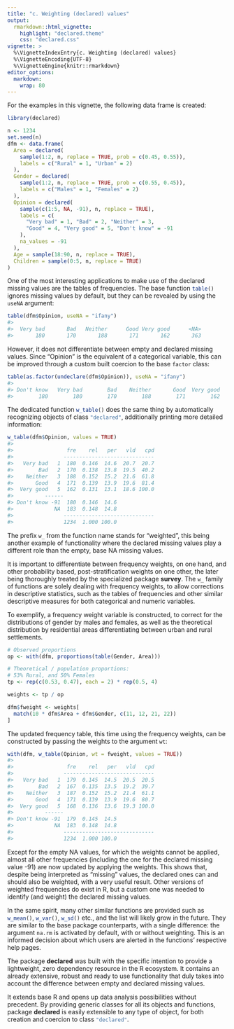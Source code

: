 ```yaml
---
title: "c. Weighting (declared) values"
output:
  rmarkdown::html_vignette:
    highlight: "declared.theme"
    css: "declared.css"
vignette: >
  %\VignetteIndexEntry{c. Weighting (declared) values}
  %\VignetteEncoding{UTF-8}
  %\VignetteEngine{knitr::rmarkdown}
editor_options:
  markdown:
    wrap: 80
---
```





For the examples in this vignette, the following data frame is created:


```r
library(declared)

n <- 1234
set.seed(n)
dfm <- data.frame(
  Area = declared(
    sample(1:2, n, replace = TRUE, prob = c(0.45, 0.55)),
    labels = c("Rural" = 1, "Urban" = 2)
  ),
  Gender = declared(
    sample(1:2, n, replace = TRUE, prob = c(0.55, 0.45)),
    labels = c("Males" = 1, "Females" = 2)
  ),
  Opinion = declared(
    sample(c(1:5, NA, -91), n, replace = TRUE),
    labels = c(
      "Very bad" = 1, "Bad" = 2, "Neither" = 3,
      "Good" = 4, "Very good" = 5, "Don't know" = -91
    ),
    na_values = -91
  ),
  Age = sample(18:90, n, replace = TRUE),
  Children = sample(0:5, n, replace = TRUE)
)
```

One of the most interesting applications to make use of the declared missing
values are the tables of frequencies. The base function `table()`{.R} ignores
missing values by default, but they can be revealed by using the `useNA`{.R}
argument:


```r
table(dfm$Opinion, useNA = "ifany")
#>
#>  Very bad       Bad   Neither      Good Very good      <NA>
#>       180       170       188       171       162       363
```

However, it does not differentiate between empty and declared missing values.
Since "Opinion" is the equivalent of a categorical variable, this can be
improved through a custom built coercion to the base `factor`{.R} class:


```r
table(as.factor(undeclare(dfm$Opinion)), useNA = "ifany")
#>
#> Don't know   Very bad        Bad    Neither       Good  Very good       <NA>
#>        180        180        170        188        171        162        183
```

The dedicated function `w_table()`{.R} does the same thing by automatically
recognizing objects of class `"declared"`{.R}, additionally printing more
detailed information:


```r
w_table(dfm$Opinion, values = TRUE)
#>
#>                 fre    rel   per   vld   cpd
#>                -----------------------------
#>   Very bad   1  180  0.146  14.6  20.7  20.7
#>        Bad   2  170  0.138  13.8  19.5  40.2
#>    Neither   3  188  0.152  15.2  21.6  61.8
#>       Good   4  171  0.139  13.9  19.6  81.4
#>  Very good   5  162  0.131  13.1  18.6 100.0
#>          ------
#> Don't know -91  180  0.146  14.6
#>             NA  183  0.148  14.8
#>                -----------------------------
#>                1234  1.000 100.0
```

The prefix `w_`{.R} from the function name stands for "weighted", this being
another example of functionality where the declared missing values play a
different role than the empty, base NA missing values.

It is important to differentiate between frequency weights, on one hand, and
other probability based, post-stratification weights on one other, the later
being thoroughly treated by the specialized package **survey**. The `w_`{.R}
family of functions are solely dealing with frequency weights, to allow
corrections in descriptive statistics, such as the tables of frequencies and
other similar descriptive measures for both categorical and numeric variables.

To exemplify, a frequency weight variable is constructed, to correct for the
distributions of gender by males and females, as well as the theoretical
distribution by residential areas differentiating between urban and rural
settlements.


```r
# Observed proportions
op <- with(dfm, proportions(table(Gender, Area)))

# Theoretical / population proportions:
# 53% Rural, and 50% Females
tp <- rep(c(0.53, 0.47), each = 2) * rep(0.5, 4)

weights <- tp / op

dfm$fweight <- weights[
  match(10 * dfm$Area + dfm$Gender, c(11, 12, 21, 22))
]
```

The updated frequency table, this time using the frequency weights, can be
constructed by passing the weights to the argument `wt`{.R}:


```r
with(dfm, w_table(Opinion, wt = fweight, values = TRUE))
#>
#>                 fre    rel   per   vld   cpd
#>                -----------------------------
#>   Very bad   1  179  0.145  14.5  20.5  20.5
#>        Bad   2  167  0.135  13.5  19.2  39.7
#>    Neither   3  187  0.152  15.2  21.4  61.1
#>       Good   4  171  0.139  13.9  19.6  80.7
#>  Very good   5  168  0.136  13.6  19.3 100.0
#>          ------
#> Don't know -91  179  0.145  14.5
#>             NA  183  0.148  14.8
#>                -----------------------------
#>                1234  1.000 100.0
```

Except for the empty NA values, for which the weights cannot be applied, almost
all other frequencies (including the one for the declared missing value -91) are
now updated by applying the weights. This shows that, despite being interpreted
as "missing" values, the declared ones can and should also be weighted, with a
very useful result. Other versions of weighted frequencies do exist in R, but a
custom one was needed to identify (and weight) the declared missing values.

In the same spirit, many other similar functions are provided such as
`w_mean()`{.R}, `w_var()`{.R}, `w_sd()`{.R} etc., and the list will likely grow
in the future. They are similar to the base package counterparts, with a single
difference: the argument `na.rm` is activated by default, with or without
weighting. This is an informed decision about which users are alerted in the
functions' respective help pages.

The package **declared** was built with the specific intention to provide a
lightweight, zero dependency resource in the R ecosystem. It contains an already
extensive, robust and ready to use functionality that duly takes into account
the difference between empty and declared missing values.

It extends base R and opens up data analysis possibilities without precedent. By
providing generic classes for all its objects and functions, package
**declared** is easily extensible to any type of object, for both creation and
coercion to class `"declared"`{.R}.
